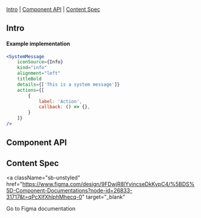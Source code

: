 

<Meta of={Stories} />

<Title>SystemMessage</Title>

[Intro](#Intro) | [Component API](#ComponentAPI) | [Content Spec](#ContentSpec)

## Intro <a id="Intro" />

<Canvas of={Stories.WithKindPositive} sourceState="none" />

#### Example implementation

```jsx
<SystemMessage
    iconSource={Info}
    kind="info"
    alignment="left"
    titleBold
    details={['This is a system message']}
    actions={[
        {
            label: 'Action',
            callback: () => {},
        }
    ]}
/>
```

## Component API <a id="ComponentAPI" />

<ArgTypes of={Stories.Default} sort="requiredFirst" />

## Content Spec <a id="ContentSpec" />

<a
  className="sb-unstyled"
  href="https://www.figma.com/design/9FDwjR8lYvincseDkKypC4/%5BDS%5D-Component-Documentations?node-id=26833-31717&t=qPcXIfXhlphMhecq-0"
  target="_blank"
>
  Go to Figma documentation
</a>